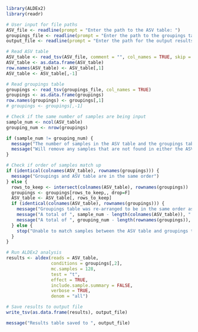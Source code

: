 ```r
library(ALDEx2)
library(readr)
```

```r
# User input for file paths
ASV_file <- readline(prompt = "Enter the path to the ASV table: ")
groupings_file <- readline(prompt = "Enter the path to the groupings table: ")
output_file <- readline(prompt = "Enter the path for the output results file: ")

# Read ASV table
ASV_table <- read_tsv(ASV_file, comment = "", col_names = TRUE, skip = ifelse(grepl("Constructed from biom file", readLines(ASV_file, n=1)), 1, 0))
ASV_table <- as.data.frame(ASV_table)
row.names(ASV_table) <- ASV_table[,1]
ASV_table <- ASV_table[,-1]

# Read groupings table
groupings <- read_tsv(groupings_file, col_names = TRUE)
groupings <- as.data.frame(groupings)
row.names(groupings) <- groupings[,1]
# groupings <- groupings[,-1]

# Check if the same number of samples are being input
sample_num <- ncol(ASV_table)
grouping_num <- nrow(groupings)

if (sample_num != grouping_num) {
  message("The number of samples in the ASV table and the groupings table are unequal")
  message("Will remove any samples that are not found in either the ASV table or the groupings table")
}

# Check if order of samples match up
if (identical(colnames(ASV_table), rownames(groupings))) {
  message("Groupings and ASV table are in the same order")
} else {
  rows_to_keep <- intersect(colnames(ASV_table), rownames(groupings))
  groupings <- groupings[rows_to_keep,, drop=F]
  ASV_table <- ASV_table[, rows_to_keep]
  if (identical(colnames(ASV_table), rownames(groupings))) {
    message("Groupings table was re-arranged to be in the same order as the ASV table")
    message("A total of ", sample_num - length(colnames(ASV_table)), " from the ASV_table")
    message("A total of ", grouping_num - length(rownames(groupings)), " from the groupings table")
  } else {
    stop("Unable to match samples between the ASV table and groupings table")
  }
}

# Run ALDEx2 analysis
results <- aldex(reads = ASV_table, 
                 conditions = groupings[,2], 
                 mc.samples = 128, 
                 test = "t", 
                 effect = TRUE,
                 include.sample.summary = FALSE, 
                 verbose = TRUE, 
                 denom = "all")

# Save results to output file
write_tsv(as.data.frame(results), output_file)

message("Results table saved to ", output_file)


```

